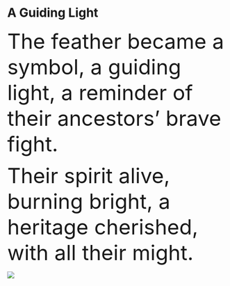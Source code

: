 # A Guiding Light {.unnumbered}

[The feather became a symbol, a guiding light, a reminder of their ancestors' brave fight.]{style="font-size:48px;"}

[Their spirit alive, burning bright, a heritage cherished, with all their might.]{style="font-size:48px;"}

![](imgs/Picture9.png)
